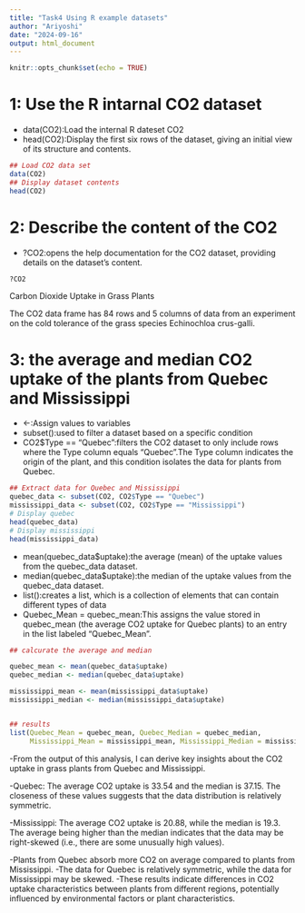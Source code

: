 ---
title: "Task4 Using R example datasets"
author: "Ariyoshi"
date: "2024-09-16"
output: html_document
---

```{r setup, include=FALSE}
knitr::opts_chunk$set(echo = TRUE)
```

# 1: Use the R intarnal CO2 dataset
- data(CO2):Load the internal R dateset CO2
- head(CO2):Display the first six rows of the dataset, giving an initial view of its structure and contents.
```{r}
## Load CO2 data set
data(CO2)  
## Display dataset contents
head(CO2)
```


# 2: Describe the content of the CO2
- ?CO2:opens the help documentation for the CO2 dataset, providing details on the dataset's content.

```
?CO2
```
Carbon Dioxide Uptake in Grass Plants

The CO2 data frame has 84 rows and 5 columns of data from an experiment on the cold tolerance of the grass species Echinochloa crus-galli.

# 3: the average and median CO2 uptake of the plants from Quebec and Mississippi

- <-:Assign values to variables
- subset():used to filter a dataset based on a specific condition
- CO2$Type == "Quebec":filters the CO2 dataset to only include rows where the Type column equals "Quebec".The Type column indicates the origin of the plant, and this condition isolates the data for plants from Quebec.

```{r}
## Extract data for Quebec and Mississippi
quebec_data <- subset(CO2, CO2$Type == "Quebec")
mississippi_data <- subset(CO2, CO2$Type == "Mississippi")
# Display quebec
head(quebec_data)
# Display mississippi
head(mississippi_data)
```
- mean(quebec_data$uptake):the average (mean) of the uptake values from the quebec_data dataset. 
- median(quebec_data$uptake):the median of the uptake values from the quebec_data dataset. 
- list():creates a list, which is a collection of elements that can contain different types of data
- Quebec_Mean = quebec_mean:This assigns the value stored in quebec_mean (the average CO2 uptake for Quebec plants) to an entry in the list labeled "Quebec_Mean".

```{r}
## calcurate the average and median

quebec_mean <- mean(quebec_data$uptake)
quebec_median <- median(quebec_data$uptake)

mississippi_mean <- mean(mississippi_data$uptake)
mississippi_median <- median(mississippi_data$uptake)


## results
list(Quebec_Mean = quebec_mean, Quebec_Median = quebec_median,
     Mississippi_Mean = mississippi_mean, Mississippi_Median = mississippi_median)
```


-From the output of this analysis, I can derive key insights about the CO2 uptake in grass plants from Quebec and Mississippi.

-Quebec:
The average CO2 uptake is 33.54 and the median is 37.15. The closeness of these values suggests that the data distribution is relatively symmetric.

-Mississippi:
The average CO2 uptake is 20.88, while the median is 19.3. The average being higher than the median indicates that the data may be right-skewed (i.e., there are some unusually high values).

-Plants from Quebec absorb more CO2 on average compared to plants from Mississippi.
-The data for Quebec is relatively symmetric, while the data for Mississippi may be skewed.
-These results indicate differences in CO2 uptake characteristics between plants from different regions, potentially influenced by environmental factors or plant characteristics.